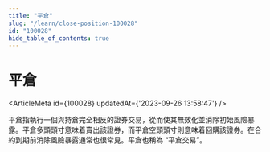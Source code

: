 ```yaml
---
title: "平倉"
slug: "/learn/close-position-100028"
id: "100028"
hide_table_of_contents: true
---
```



# 平倉

<ArticleMeta id={100028} updatedAt={'2023-09-26 13:58:47'} />
<div className='border-solid border-b border-t-0 my-4 border-[var(--ifm-color-gray-300)]' />

平倉指執行一個與持倉完全相反的證券交易，從而使其無效化並消除初始風險暴露。平倉多頭頭寸意味着賣出該證券，而平倉空頭頭寸則意味着回購該證券。在合約到期前消除風險暴露通常也很常見。平倉也稱為 “平倉交易”。
